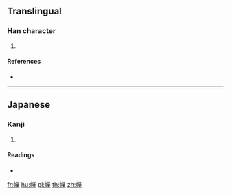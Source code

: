 ==Translingual==

===Han character===
{{Han char|rn=50|rad=巾|as=09|sn=12|four=|canj=LBPTD|ids=⿰巾枼}}

# {{defn|Han|sort=巾09}}

====References====
* {{Han ref|kx=0334.291|hdz=10746.101|uh=5E49|ud=24137}}

----

==Japanese==

===Kanji===
{{ja-kanji|grade=|rs=巾09}}

# {{defn|lang=ja|sort=巾09}}

====Readings====
* {{ja-readings|on=|kun=[[たずな]] (tazuna)}}

[[fr:幉]]
[[hu:幉]]
[[pl:幉]]
[[th:幉]]
[[zh:幉]]